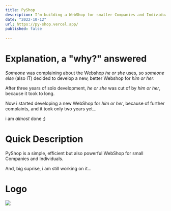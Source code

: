 ```yaml
---
title: PyShop
description: I'm building a WebShop for smaller Companies and Individuals
date: "2022-10-12"
url: https://py-shop.vercel.app/
published: false
  
---
```


# Explanation, a "why?" answered

*Someone* was complaining about the Webshop *he or she* uses, 
so *someone else* (also IT) decided to develop a new, better Webshop for *him or her*.

After three years of solo development, *he or she* was cut of by *him or her*, 
because it took to long.

Now i started developing a new WebShop for *him or her*, because of further complaints, 
and it took only two years yet...

i am *almost* done ;)

# Quick Description

PyShop is a simple, efficient but also powerful WebShop for small Companies and Individuals.

And, big suprise, i am still working on it...


# Logo

[![](/py-shop.png)](https://py-shop.vercel.app/)
